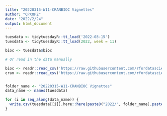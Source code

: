 ```yaml
---
title: "20220315-W11-CRANBIOC Vignettes"
author: "CPXOPZ"
date: "2022/2/24"
output: html_document
---
```


```r

tuesdata <- tidytuesdayR::tt_load('2022-03-15')
tuesdata <- tidytuesdayR::tt_load(2022, week = 11)

bioc <- tuesdata$bioc

# Or read in the data manually

bioc <- readr::read_csv('https://raw.githubusercontent.com/rfordatascience/tidytuesday/master/data/2022/2022-03-15/bioc.csv')
cran <- readr::read_csv('https://raw.githubusercontent.com/rfordatascience/tidytuesday/master/data/2022/2022-03-15/cran.csv')



```

```r
folder_name <- "20220315-W11-CRANBIOC Vignettes"
data_name <- names(tuesdata)

for (i in seq_along(data_name)) {
  write.csv(tuesdata[[i]],here::here(paste0("2022/", folder_name),paste0(data_name[i],".csv")), row.names = F, na = "")
}
```
